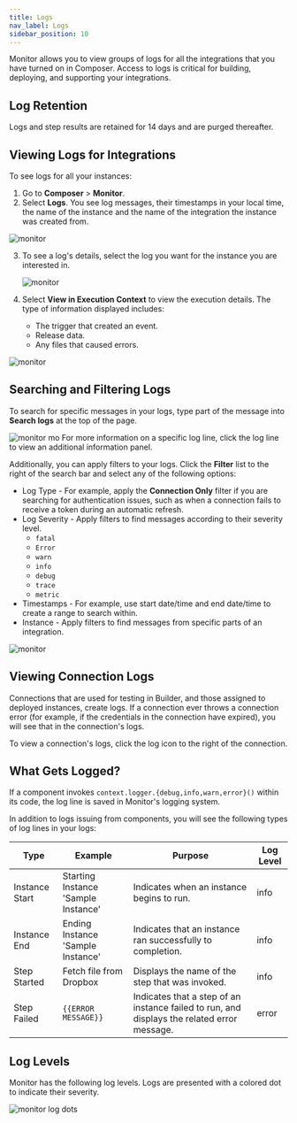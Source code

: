 ```yaml
---
title: Logs
nav_label: Logs
sidebar_position: 10
---
```


Monitor allows you to view groups of logs for all the integrations that you have turned on in Composer. Access to logs is critical for building, deploying, and supporting your integrations.

## Log Retention

Logs and step results are retained for 14 days and are purged thereafter.

## Viewing Logs for Integrations

To see logs for all your instances:

1. Go to **Composer** > **Monitor**.
2. Select **Logs**. You see log messages, their timestamps in your local time, the name of the instance and the name of the integration the instance was created from.

![monitor](/assets/monitor.png)

3. To see a log's details, select the log you want for the instance you are interested in.

   ![monitor](/assets/monitor_2.png)

4. Select **View in Execution Context** to view the execution details. The type of information displayed includes:

    - The trigger that created an event.
    - Release data.
    - Any files that caused errors.

![monitor](/assets/monitor_3.png)

## Searching and Filtering Logs

To search for specific messages in your logs, type part of the message into **Search logs** at the top of the page.

![monitor](/assets/monitor_search.png)
mo
For more information on a specific log line, click the log line to view an additional information panel.

Additionally, you can apply filters to your logs. Click the **Filter** list to the right of the search bar and select any of the following options:

- Log Type - For example, apply the **Connection Only** filter if you are searching for authentication issues, such as when a connection fails to receive a token during an automatic refresh. 
- Log Severity - Apply filters to find messages according to their severity level.
  - `fatal` 
  - `Error`
  - `warn`
  - `info`
  - `debug`
  - `trace`
  - `metric` 
- Timestamps - For example, use start date/time and end date/time to create a range to search within.
- Instance - Apply filters to find messages from specific parts of an integration.

![monitor](/assets/monitor_filter.png)

## Viewing Connection Logs

Connections that are used for testing in Builder, and those assigned to deployed instances, create logs. If a connection ever throws a connection error (for example, if the credentials in the connection have expired), you will see that in the connection's logs.

To view a connection's logs, click the log icon to the right of the connection.

## What Gets Logged?

If a component invokes `context.logger.{debug,info,warn,error}()` within its code, the log line is saved in Monitor's logging system.

In addition to logs issuing from components, you will see the following types of log lines in your logs:

| Type           | 	Example	                             | Purpose                                                                                      | 	Log Level |
|----------------|---------------------------------------|----------------------------------------------------------------------------------------------|------------|
| Instance Start | 	Starting Instance 'Sample Instance'	 | Indicates when an instance begins to run.	                                                   | info       |
| Instance End	  | Ending Instance 'Sample Instance'	    | Indicates that an instance ran successfully to completion.                                   | 	info      |
| Step Started   | 	Fetch file from Dropbox	             | Displays the name of the step that was invoked.                                              | 	info      |
| Step Failed	   | `{{ERROR MESSAGE}}`                    | Indicates that a step of an instance failed to run, and displays the related error message.	 | error      |


## Log Levels

Monitor has the following log levels. Logs are presented with a colored dot to indicate their severity.

![monitor log dots](/assets/monitor_log_dots.png)
